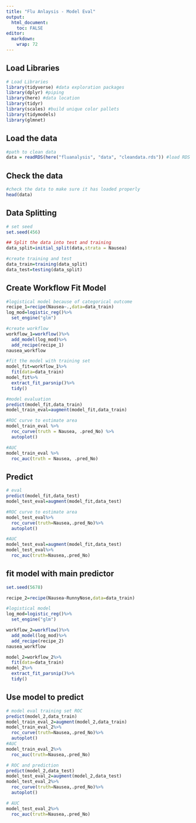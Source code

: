 ```yaml
---
title: "Flu Anlaysis - Model Eval"
output:
  html_document:
    toc: FALSE
editor: 
  markdown: 
    wrap: 72
---
```


## Load Libraries

```r
# Load Libraries
library(tidyverse) #data exploration packages
library(dplyr) #piping
library(here) #data location
library(tidyr)
library(scales) #build unique color pallets
library(tidymodels)
library(glmnet)

```

## Load the data

```r
#path to clean data
data = readRDS(here("fluanalysis", "data", "cleandata.rds")) #load RDS file
```

## Check the data

```r
#check the data to make sure it has loaded properly
head(data)
```
## Data Splitting 
```r
# set seed 
set.seed(456)

## Split the data into test and training
data_split=initial_split(data,strata = Nausea)

#create training and test
data_train=training(data_split)
data_test=testing(data_split)
```


## Create Workflow Fit Model

```r
#logistical model because of categorical outcome
recipe_1=recipe(Nausea~.,data=data_train)
log_mod=logistic_reg()%>%
  set_engine("glm")
```

```r
#create workflow
workflow_1=workflow()%>%
  add_model(log_mod)%>%
  add_recipe(recipe_1)
nausea_workflow

#fit the model with training set
model_fit=workflow_1%>%
  fit(data=data_train)
model_fit%>%
  extract_fit_parsnip()%>%
  tidy()
```


```r
#model evaluation
predict(model_fit,data_train)
model_train_eval=augment(model_fit,data_train)
```

```r
#ROC curve to estimate area
model_train_eval %>% 
  roc_curve(truth = Nausea, .pred_No) %>%
  autoplot()

#AUC
model_train_eval %>%
  roc_auc(truth = Nausea, .pred_No)
```


## Predict 
```r

# eval
predict(model_fit,data_test)
model_test_eval=augment(model_fit,data_test)

#ROC curve to estimate area
model_test_eval%>%
  roc_curve(truth=Nausea,.pred_No)%>%
  autoplot()

#AUC
model_test_eval=augment(model_fit,data_test)
model_test_eval%>%
  roc_auc(truth=Nausea,.pred_No)
```


## fit model with main predictor
```r
set.seed(5678)

recipe_2=recipe(Nausea~RunnyNose,data=data_train)

#logistical model
log_mod=logistic_reg()%>%
  set_engine("glm")

workflow_2=workflow()%>%
  add_model(log_mod)%>%
  add_recipe(recipe_2)
nausea_workflow

model_2=workflow_2%>%
  fit(data=data_train)
model_2%>%
  extract_fit_parsnip()%>%
  tidy()
```

## Use model to predict
```r
# model eval training set ROC
predict(model_2,data_train)
model_train_eval_2=augment(model_2,data_train)
model_train_eval_2%>%
  roc_curve(truth=Nausea,.pred_No)%>%
  autoplot()
#AUC
model_train_eval_2%>%
  roc_auc(truth=Nausea,.pred_No)


```
```r
# ROC and prediction
predict(model_2,data_test)
model_test_eval_2=augment(model_2,data_test)
model_test_eval_2%>%
  roc_curve(truth=Nausea,.pred_No)%>%
  autoplot()

# AUC
model_test_eval_2%>%
  roc_auc(truth=Nausea,.pred_No)
```

